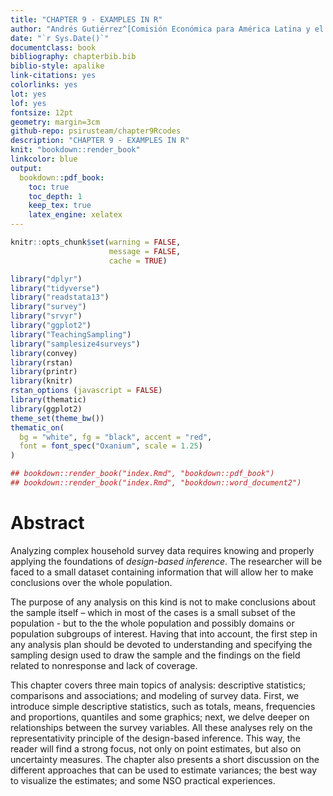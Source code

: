 ```yaml
---
title: "CHAPTER 9 - EXAMPLES IN R"
author: "Andrés Gutiérrez^[Comisión Económica para América Latina y el Caribe (CEPAL) -  andres.gutierrez@cepal.org], Stalyn Guerrero Gómez^[guerrerostalyn@gmail.com]"
date: "`r Sys.Date()`"
documentclass: book
bibliography: chapterbib.bib
biblio-style: apalike
link-citations: yes
colorlinks: yes
lot: yes
lof: yes
fontsize: 12pt
geometry: margin=3cm
github-repo: psirusteam/chapter9Rcodes
description: "CHAPTER 9 - EXAMPLES IN R"
knit: "bookdown::render_book"
linkcolor: blue
output: 
  bookdown::pdf_book:
    toc: true
    toc_depth: 1
    keep_tex: true
    latex_engine: xelatex
---
```



```r
knitr::opts_chunk$set(warning = FALSE, 
                      message = FALSE,
                      cache = TRUE)

library("dplyr")
library("tidyverse")
library("readstata13") 
library("survey")
library("srvyr")
library("ggplot2")
library("TeachingSampling")
library("samplesize4surveys")
library(convey)
library(rstan)
library(printr)
library(knitr)
rstan_options (javascript = FALSE)
library(thematic)
library(ggplot2) 
theme_set(theme_bw())
thematic_on(
  bg = "white", fg = "black", accent = "red",
  font = font_spec("Oxanium", scale = 1.25)
)

## bookdown::render_book("index.Rmd", "bookdown::pdf_book")
## bookdown::render_book("index.Rmd", "bookdown::word_document2")
```

# Abstract {-}

Analyzing complex household survey data requires knowing and properly applying the foundations of *design-based inference*. The researcher will be faced to a small dataset containing information that will allow her to make conclusions over the whole population. 

The purpose of any analysis on this kind is not to make conclusions about the sample itself – which in most of the cases is a small subset of the population - but to the the whole population and possibly domains or population subgroups of interest. Having that into account, the first step in any analysis plan should be devoted to understanding and specifying the sampling design used to draw the sample and the findings on the field related to nonresponse and lack of coverage. 

This chapter covers three main topics of analysis: descriptive statistics; comparisons and associations; and modeling of survey data. First, we introduce simple descriptive statistics, such as totals, means, frequencies and proportions, quantiles and some graphics; next, we delve deeper on relationships between the survey variables. All these analyses rely on the representativity principle of the design-based inference. This way, the reader will find a strong focus, not only on point estimates, but also on uncertainty measures. The chapter also presents a short discussion on the different approaches that can be used to estimate variances; the best way to visualize the estimates; and some NSO practical experiences.
